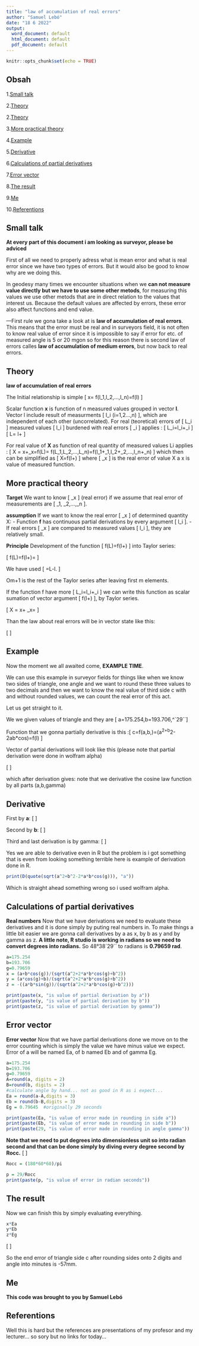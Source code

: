 ---
title: "law of accumulation of real errors"
author: "Samuel Lebó"
date: "18 6 2022"
output:
  word_document: default
  html_document: default
  pdf_document: default
---

```{r setup, include=FALSE}
knitr::opts_chunk$set(echo = TRUE)
```

## Obsah
1.[Small talk]

2.[Theory]

2.[Theory]

3.[More practical theory]

4.[Example]

5.[Derivative]

6.[Calculations of partial derivatives]

7.[Error vector]

8.[The result]

9.[Me]

10.[Referentions]

## Small talk

**At every part of this document i am looking as surveyor, please be adviced**

First of all we need to properly adress what is mean error and what is real error since we have two types of errors. But it would also be good to know why are we doing this. 

In geodesy many times we encounter situations when we **can not measure value directly but we have to use some other metods**, for measuring this values we use other metods that are in direct relation to the values that interest us. Because the default values are affected by errors, these error also affect functions and end value.

---First rule we gona take a look at is **law of accumulation of real errors**. This means that the error must be real and in surveyors field, it is not often to know real value of error since it is impossible to say if error for etc. of measured angle is 5 or 20 mgon so for this reason there is second law of errors calles **law of accumulation of medium errors**, but now back to real errors. 

## Theory

__law of accumulation of real errors__ 

The Initial relationship is simple \[ x= f(l_1,l_2,...,l_n)=f(\mathbf l) \] 

Scalar function **x** is function of n measured values grouped in vector **l**. Vector l include result of measurments \[ l_i (i=1,2...,n) \], which are independent of each other (uncorrelated). For real (teoretical) errors of \[ L_i \] measured values \[ l_i \] burdened with real errors \[ \epsilon_i \] applies : \[ L_i=l_i+\epsilon_i \] \[ \mathbf L= \mathbf l+ \mathbf \epsilon \]

For real value of __X__ as function of real quantity of measured values Li applies : \[ X = x+\epsilon_x=f(\mathbf L)= f(L_1,L_2,...,L_n)=f(l_1+\epsilon_1,l_2+\epsilon_2,...,l_n+\epsilon_n) \] which then can be simplified as \[ X=f(l+\epsilon) \] where \[ \epsilon_x \] is the real error of value X a x is value of measured function.

## More practical theory

**Target**
We want to know \[ \epsilon_x \] (real error) if we assume that real error of measurements are \[ \epsilon_1, \epsilon_2,...,\epsilon_n \].

**assumption**
If we want to know the real error \[ \epsilon_x \] of determined quantity X:
  - Function __f__ has continuous partial derivations by every argument \[ l_i \].
  - If real errors \[ \epsilon_x \] are compared to measured values \[ l_i \], they are relatively small.

**Principle**
Development of the function \[ f(L)=f(l+\epsilon) \] into Taylor series:

\[ f(L)=f(l+\epsilon)= 
\begin{eqnarray}
f(l)+{\frac{1}{1!}}{\frac{\partial f(l)}{\partial l}}\epsilon+
{\frac{1}{2!}}{\frac{\partial ^2 f(l)}{\partial l^2}}\epsilon^2+
{\frac{1}{m!}}{\frac{\partial ^m f(l)}{\partial l^m}}\epsilon^m+
O_(m+1)
\end{eqnarray} \]

We have used \[ \epsilon=L-l. \]

Om+1 is the rest of the Taylor series after leaving first m elements.

If the function f have more \[ L_i=l_i+\epsilon_i \] we can write this function as scalar sumation of vector argument \[ f(l+\epsilon) \], by Taylor series.

\[ X = x+ \epsilon_x=
\begin{eqnarray}
f(L_1,L_2,...,L_n)=
{\frac{\partial f(l_1,l_2,...,l_n)}{\partial l_1}}\epsilon_1+
{\frac{\partial f(l_1,l_2,...,l_n)}{\partial l_2}}\epsilon_2+
{\frac{\partial f(l_1,l_2,...,l_n)}{\partial l_n}}\epsilon_n
\end{eqnarray} \]

Than the law about real errors will be in vector state like this:

\[
\begin{eqnarray}
\epsilon_x=
{\frac{\partial f(l)}{\partial l^T}}\epsilon
\end{eqnarray} \]

## Example

Now the moment we all awaited come, __EXAMPLE TIME__.

We can use this example in surveyor fields for things like when we know two sides of triangle, one angle and we want to round these three values to two decimals and then we want to know the real value of third side c with and without rounded values, we can count the real error of this act.

Let us get straight to it.

We we given values of triangle and they are 
\[ a=175.254,b=193.706,\gamma=45^\circ38´29´´\]

Function that we gonna partially derivative is this :\[ c=f(a,b,\gamma)=\sqrt(a^2+b^2-2ab*cos\gamma)=f(l) \]

Vector of partial derivations will look like this (please note that partial derivation were done in wolfram alpha)

\[
\begin{eqnarray}
{\frac{\partial f(l)}{\partial l^T}}=
[{\frac{\partial f(l)}{\partial a}}
{\frac{\partial f(l)}{\partial b}}
{\frac{\partial f(l)}{\partial \gamma}}]
\end{eqnarray} \]

which after derivation gives:
note that we derivative the cosine law function by all parts (a,b,gamma)

## Derivative

First by **a**:
\[
\begin{eqnarray}
{\frac{a+bcos(\gamma)}{\sqrt(a^2+2abcos(\gamma)+b^2)}}
\end{eqnarray} \]

Second by **b**:
\[
\begin{eqnarray}
{\frac{acos(\gamma)+b}{\sqrt(a^2+2abcos(\gamma)+b^2)}}
\end{eqnarray} \]

Third and last derivation is by gamma:
\[
\begin{eqnarray}
-{\frac{absin(\gamma)}{\sqrt(a^2+2abcos(\gamma)+b^2)}}
\end{eqnarray} \]

Yes we are able to derivative even in R but the problem is i got something that is even from looking something terrible here is example of derivation done in R.
```{r, include=TRUE}
print(D(quote(sqrt(a^2+b^2-2*a*b*cos(g))), "a"))
```
Which is straight ahead something wrong so i used wolfram alpha.

## Calculations of partial derivatives

__Real numbers__ 
Now that we have derivations we need to evaluate these derivatives and it is done simply by puting real numbers in. To make things a little bit easier we are gonna call derivatives by a as x, by b as y and by gamma as z.
**A little note, R studio is working in radians so we need to convert degrees into radians.**
So 48°38´29´´ to radians is **0.79659 rad**.
```{r, include=FALSE}
a=175.254
b=193.706
g=0.79659
x = (a+b*cos(g))/(sqrt(a^2+2*a*b*cos(g)+b^2))
y = (a*cos(g)+b)/(sqrt(a^2+2*a*b*cos(g)+b^2))
z = -((a*b*sin(g))/(sqrt(a^2+2*a*b*cos(g)+b^2)))
```

```{r echo=FALSE}
print(paste(x, "is value of partial derivation by a"))
print(paste(y, "is value of partial derivation by b"))
print(paste(z, "is value of partial derivation by gamma"))
```

## Error vector

**Error vector**
Now that we have partial derivations done we move on to the error counting which is simply the value we have minus value we expect. Error of a will be named Ea, of b named Eb and of gamma Eg.

```{r, include=FALSE}
a=175.254
b=193.706
g=0.79659
A=round(a, digits = 2)
B=round(b, digits = 2)
#calculate angle by hand... not as good in R as i expect...
Ea = round(a-A,digits = 3)
Eb = round(b-B,digits = 3)
Eg = 0.79645  #originally 29 seconds
```

```{r echo=FALSE}
print(paste(Ea, "is value of error made in rounding in side a"))
print(paste(Eb, "is value of error made in rounding in side b"))
print(paste(29, "is value of error made in rounding in angle gamma"))
```
**Note that we need to put degrees into dimensionless unit so into radian second and that can be done simply by diving every degree second by Rocc.**
\[
\begin{eqnarray}
Rocc=
{\frac{180*60*60}{\pi}}
\end{eqnarray} \]

```{r, include=FALSE}
Rocc = (180*60*60)/pi
```
```{r echo=FALSE}
p = 29/Rocc
print(paste(p, "is value of error in radian seconds"))
```

## The result

Now we can finish this by simply evaluating everything.

```{r include=FALSE}
x*Ea
y*Eb
z*Eg

```



\[
\begin{eqnarray}
\epsilon_c=
{\frac{\partial f(l)}{\partial l^T}}*\epsilon=
{\frac{\partial f(l)}{\partial a}}*\epsilon_a+
{\frac{\partial f(l)}{\partial b}}*\epsilon_b+
{\frac{\partial f(l)}{\partial \gamma}}*\epsilon_\gamma=
0.00365-0.00372-56.83095=
-56.83102 
\end{eqnarray} \]

So the end error of triangle side c after rounding sides onto 2 digits and angle into minutes is -57mm.

## Me

**This code was brought to you by Samuel Lebó**

## Referentions
Well this is hard but the references are presentations of my profesor and my lecturer... so sory but no links for today...